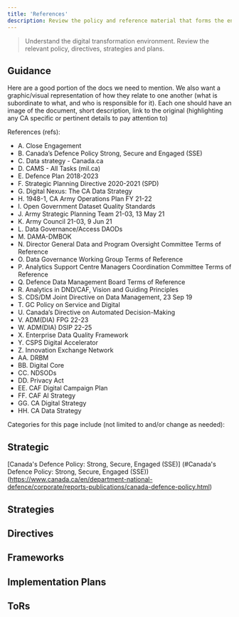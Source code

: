 ```yaml
---
title: 'References'
description: Review the policy and reference material that forms the environment Digital Nexus operates in.
---
```


> Understand the digital transformation environment.
> Review the relevant policy, directives, strategies and plans.

## Guidance

Here are a good portion of the docs we need to mention.  We also want a graphic/visual representation of how they relate to one another (what is subordinate to what, and who is responsible for it).  Each one should have an image of the document, short description, link to the original (highlighting any CA specific or pertinent details to pay attention to)

References (refs):
- A. Close Engagement
- B.	 Canada’s Defence Policy Strong, Secure and Engaged (SSE)
- C.	Data strategy - Canada.ca
- D.	CAMS - All Tasks (mil.ca)
- E.	Defence Plan 2018-2023
- F.	Strategic Planning Directive 2020-2021 (SPD)
- G.	Digital Nexus: The CA Data Strategy
- H.	1948-1, CA Army Operations Plan FY 21-22
- I.	 Open Government Dataset Quality Standards
- J.	Army Strategic Planning Team 21-03, 13 May 21
- K.	Army Council 21-03, 9 Jun 21
- L.	Data Governance/Access DAODs
- M.	DAMA-DMBOK
- N.	Director General Data and Program Oversight Committee Terms of Reference
- O.	Data Governance Working Group Terms of Reference
- P.	Analytics Support Centre Managers Coordination Committee Terms of Reference
- Q.	Defence Data Management Board Terms of Reference
- R.	Analytics in DND/CAF, Vision and Guiding Principles
- S.	CDS/DM Joint Directive on Data Management, 23 Sep 19
- T.	GC Policy on Service and Digital
- U.	Canada’s Directive on Automated Decision-Making
- V.	ADM(DIA) FPG 22-23
- W.	ADM(DIA) DSIP 22-25
- X.	Enterprise Data Quality Framework
- Y.	CSPS Digital Accelerator
- Z.	Innovation Exchange Network
- AA.	DRBM
- BB.	Digital Core
- CC.	NDSODs
- DD.	Privacy Act
- EE.	CAF Digital Campaign Plan
- FF.	CAF AI Strategy
- GG.	CA Digital Strategy
- HH.	CA Data Strategy

Categories for this page include (not limited to and/or change as needed):

## Strategic

[Canada's Defence Policy: Strong, Secure, Engaged (SSE)] (#Canada's Defence Policy: Strong, Secure, Engaged (SSE)) (https://www.canada.ca/en/department-national-defence/corporate/reports-publications/canada-defence-policy.html)

## Strategies

## Directives

## Frameworks

## Implementation Plans

## ToRs
